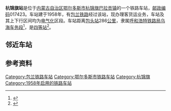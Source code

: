 {{Infobox China railway station
|车站名称 = 杭锦旗站
|图片 = 
|图片介绍 = 
|车站拼音 = Hangjinqi
|英文名称 = Hangjinqi Railway Station
|车站代码 = 14696<ref>{{cite book|title=中华人民共和国铁路车站代码（GB/T 10302-2010）|publisher=中国标准出版社|year=2010|isbn=155066140495|ignore-isbn-error=true|pages=14}}</ref>
|电报码 = HJC
|拼音码 = HJQ
|车站类型 = 
|技术性质 = 
|业务性质 = 
|始建时间 = 
|开通运营 = 
|车站地址 = [[内蒙古自治区|内蒙古自治区]][[鄂尔多斯市|鄂尔多斯市]][[杭锦旗|杭锦旗]]
|坐标 = {{coord|40.2697474|N|107.0356288|E|display=inline,title}}
|归属 = [[呼和浩特铁路局|呼和浩特铁路局]][[乌海车务段|乌海车务段]]
|线路 = [[包兰铁路|包兰铁路]]
|车站等级 = [[四等站_(中国大陆)|四等站]]
|使用状态 = 运营中
|股道数目 = 
|正线 = 
|到发线 = 
|其它线 = 
|月台数目 = 
|侧式站台 = 
|岛式站台 = 
|站台面 = 
|网站 = 
|站线配置图 = 
}}
'''杭锦旗站'''是位于[[内蒙古自治区|内蒙古自治区]][[鄂尔多斯市|鄂尔多斯市]][[杭锦旗|杭锦旗]][[巴拉贡镇|巴拉贡镇]]的一个铁路车站，[[邮政编码|邮政编码]]017423。车站建于1958年，有[[包兰铁路|包兰铁路]]经过该站，现办理客货运业务，车站及其上下行区间均为[[电气化|电气化]]区段。车站距离[[包头站|包头站]]286[[公里|公里]]，隶属[[呼和浩特铁路局|呼和浩特铁路局]][[乌海车务段|乌海车务段]]<ref>{{cite news|url=http://nm.people.com.cn/n/2014/1028/c198915-22742456.html|title=异地通勤职工的福音|publisher=[[人民网|人民网]]内蒙古频道|date=2014-10-28|accessdate=2016-10-22|archive-date=2016-10-22|archive-url=https://web.archive.org/web/20161022025215/http://nm.people.com.cn/n/2014/1028/c198915-22742456.html|dead-url=no}}</ref>，是[[四等站_(中铁)|四等站]]<ref>{{Cite book|title=中国铁路站名词典|last=[[孙本祥|孙本祥]]主编|first=|publisher=北京：[[中国铁道出版社|中国铁道出版社]]|year=2003.04|isbn=7-113-03941-3|location=|pages=618-622}}</ref>。

== 邻近车站 ==
{{start rail box|[[File:China_Railways.svg|16px]] [[中国铁路|中国铁路]]}}
{{s-inop|[[巴彦高勒站|巴彦高勒站]]|{{站|包头}}方向}}
{{s-line|[[包兰铁路|包兰铁路]]<br />{{0}}← 8km 杭锦旗站 46km →}}
{{s-inop|[[碱柜站|碱柜站]]<br /><small><s>{{站|磨石沟}}</s> - <s>{{站|大羊场}}</s>等6站已撤销</small>|{{站|兰州}}方向}}
{{end box}}

==参考资料==
{{reflist}}
{{包兰铁路}}
{{铁路车站小作品}}
{{内蒙古小作品}}

[[Category:包兰铁路车站|Category:包兰铁路车站]]
[[Category:鄂尔多斯市铁路车站|Category:鄂尔多斯市铁路车站]]
[[Category:杭锦旗|Category:杭锦旗]]
[[Category:1958年启用的铁路车站|Category:1958年启用的铁路车站]]